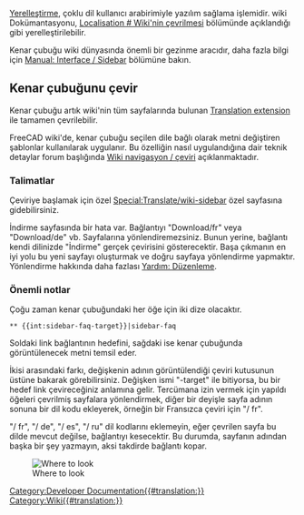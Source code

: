 <languages/>
<div class="mw-translate-fuzzy">
[[Localisation/tr|Yerelleştirme]], çoklu dil kullanıcı arabirimiyle yazılım sağlama işlemidir.
wiki Dokümantasyonu, [[Localisation # Wiki'nin çevrilmesi]] bölümünde açıklandığı gibi yerelleştirilebilir.
</div>

Kenar çubuğu wiki dünyasında önemli bir gezinme aracıdır, daha fazla bilgi için [http://www.mediawiki.org/wiki/Manual:Interface/Sidebar Manual: Interface / Sidebar] bölümüne bakın.

<span id="Translate_the_sidebar"></span>
== Kenar çubuğunu çevir ==

Kenar çubuğu artık wiki'nin tüm sayfalarında bulunan [http://www.mediawiki.org/wiki/Help:Extension:Translate Translation extension] ile tamamen çevrilebilir.

FreeCAD wiki'de, kenar çubuğu seçilen dile bağlı olarak metni değiştiren şablonlar kullanılarak uygulanır.
Bu özelliğin nasıl uygulandığına dair teknik detaylar forum başlığında [http://forum.freecadweb.org/viewtopic.php?f=21&t=9687&start=10#p80441 Wiki navigasyon / çeviri] açıklanmaktadır.

<span id="Instructions"></span>
=== Talimatlar ===

Çeviriye başlamak için özel [[Special:Translate/wiki-sidebar]] özel sayfasına gidebilirsiniz.

İndirme sayfasında bir hata var. Bağlantıyı "Download/fr" veya "Download/de" vb. Sayfalarına yönlendiremezsiniz. Bunun yerine, bağlantı kendi dilinizde "İndirme" gerçek çevirisini gösterecektir.
Başa çıkmanın en iyi yolu bu yeni sayfayı oluşturmak ve doğru sayfaya yönlendirme yapmaktır. Yönlendirme hakkında daha fazlası [[Help:Editing/tr|Yardım: Düzenleme]].

<span id="Important_notes"></span>
=== Önemli notlar ===

Çoğu zaman kenar çubuğundaki her öğe için iki dize olacaktır.

 <nowiki>** {{int:sidebar-faq-target}}|sidebar-faq</nowiki>

Soldaki link bağlantının hedefini, sağdaki ise kenar çubuğunda görüntülenecek metni temsil eder.

İkisi arasındaki farkı, değişkenin adının görüntülendiği çeviri kutusunun üstüne bakarak görebilirsiniz.
Değişken ismi "-target" ile bitiyorsa, bu bir hedef link çevireceğiniz anlamına gelir. Tercümana izin vermek için yapıldı
öğeleri çevrilmiş sayfalara yönlendirmek, diğer bir deyişle sayfa adının sonuna bir dil kodu ekleyerek, örneğin bir Fransızca çeviri için "/ fr".

"/ fr", "/ de", "/ es", "/ ru" dil kodlarını eklemeyin, eğer çevrilen sayfa bu dilde mevcut değilse, bağlantıyı kesecektir.
Bu durumda, sayfanın adından başka bir şey yazmayın, aksi takdirde bağlantı kopar.

[[File:Translate-sidebar-instruction.png|left|Where to look]]

[[Category:Developer Documentation{{#translation:}}]]
[[Category:Wiki{{#translation:}}]]
{{clear}}